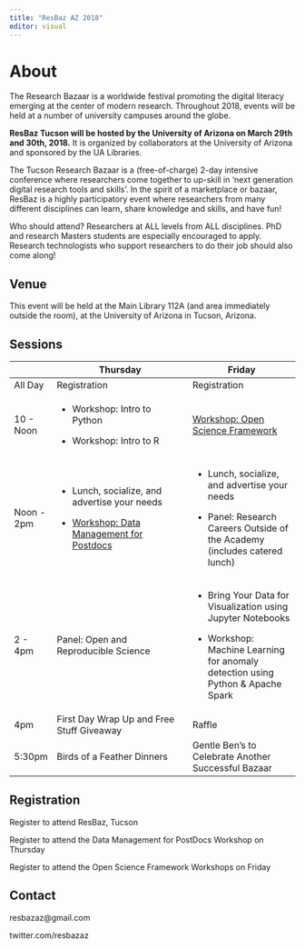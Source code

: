 ```yaml
---
title: "ResBaz AZ 2018"
editor: visual
---
```


# **About**

The Research Bazaar is a worldwide festival promoting the digital literacy emerging at the center of modern research. Throughout 2018, events will be held at a number of university campuses around the globe.

**ResBaz Tucson will be hosted by the University of Arizona on March 29th and 30th, 2018.** It is organized by collaborators at the University of Arizona and sponsored by the UA Libraries.

The Tucson Research Bazaar is a (free-of-charge) 2-day intensive conference where researchers come together to up-skill in ‘next generation digital research tools and skills’. In the spirit of a marketplace or bazaar, ResBaz is a highly participatory event where researchers from many different disciplines can learn, share knowledge and skills, and have fun!

Who should attend? Researchers at ALL levels from ALL disciplines. PhD and research Masters students are especially encouraged to apply. Research technologists who support researchers to do their job should also come along!

## Venue

This event will be held at the Main Library 112A (and area immediately outside the room), at the University of Arizona in Tucson, Arizona.

## Sessions

+------------+------------------------------------------------------------------------------------------------------------+----------------------------------------------------------------------------------+
|            | Thursday                                                                                                   | Friday                                                                           |
+============+============================================================================================================+==================================================================================+
| All Day    | Registration                                                                                               | Registration                                                                     |
+------------+------------------------------------------------------------------------------------------------------------+----------------------------------------------------------------------------------+
| 10 - Noon  | -   Workshop: Intro to Python                                                                              | [Workshop: Open Science Framework](http://tiny.cc/wkziry)                        |
|            |                                                                                                            |                                                                                  |
|            | -   Workshop: Intro to R                                                                                   |                                                                                  |
+------------+------------------------------------------------------------------------------------------------------------+----------------------------------------------------------------------------------+
| Noon - 2pm | -   Lunch, socialize, and advertise your needs                                                             | -   Lunch, socialize, and advertise your needs                                   |
|            |                                                                                                            |                                                                                  |
|            | -   [Workshop: Data Management for Postdocs](https://survey.az1.qualtrics.com/jfe/form/SV_40lKhhiO93KLlcx) | -   Panel: Research Careers Outside of the Academy (includes catered lunch)      |
+------------+------------------------------------------------------------------------------------------------------------+----------------------------------------------------------------------------------+
| 2 - 4pm    | Panel: Open and Reproducible Science                                                                       | -   Bring Your Data for Visualization using Jupyter Notebooks                    |
|            |                                                                                                            |                                                                                  |
|            |                                                                                                            | -   Workshop: Machine Learning for anomaly detection using Python & Apache Spark |
+------------+------------------------------------------------------------------------------------------------------------+----------------------------------------------------------------------------------+
| 4pm        | First Day Wrap Up and Free Stuff Giveaway                                                                  | Raffle                                                                           |
+------------+------------------------------------------------------------------------------------------------------------+----------------------------------------------------------------------------------+
| 5:30pm     | Birds of a Feather Dinners                                                                                 | Gentle Ben's to Celebrate Another Successful Bazaar                              |
+------------+------------------------------------------------------------------------------------------------------------+----------------------------------------------------------------------------------+

## Registration

Register to attend ResBaz, Tucson

Register to attend the Data Management for PostDocs Workshop on Thursday

Register to attend the Open Science Framework Workshops on Friday

## Contact

resbazaz\@gmail.com

twitter.com/resbazaz
